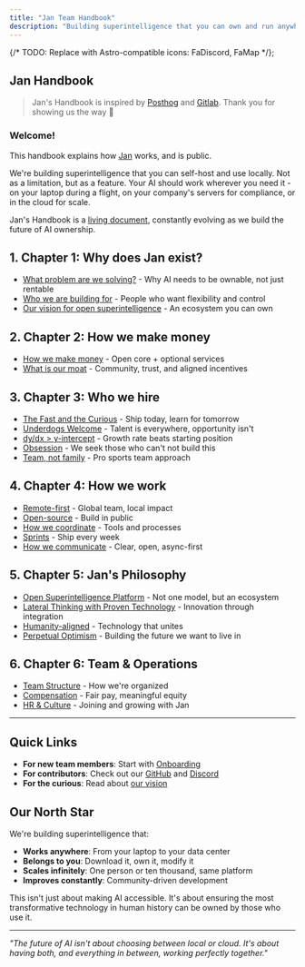 ```yaml
---
title: "Jan Team Handbook"
description: "Building superintelligence that you can own and run anywhere."
---
```


{/* TODO: Replace with Astro-compatible icons: FaDiscord, FaMap */};

## Jan Handbook

> Jan's Handbook is inspired by [Posthog](https://posthog.com/handbook) and [Gitlab](https://handbook.gitlab.com/).
> Thank you for showing us the way 🙏

### Welcome!

This handbook explains how [Jan](https://jan.ai) works, and is public.

We're building superintelligence that you can self-host and use locally. Not as a limitation, but as a feature. Your AI should work wherever you need it - on your laptop during a flight, on your company's servers for compliance, or in the cloud for scale.

Jan's Handbook is a [living document](https://en.wikipedia.org/wiki/Living_document), constantly evolving as we build the future of AI ownership.

## 1. Chapter 1: Why does Jan exist?

- [What problem are we solving?](/handbook/why/problem) - Why AI needs to be ownable, not just rentable
- [Who we are building for](/handbook/why/icp) - People who want flexibility and control
- [Our vision for open superintelligence](/handbook/why/ownership) - An ecosystem you can own

## 2. Chapter 2: How we make money

- [How we make money](/handbook/money/how) - Open core + optional services
- [What is our moat](/handbook/money/moat) - Community, trust, and aligned incentives

## 3. Chapter 3: Who we hire

- [The Fast and the Curious](/handbook/who/curiosity) - Ship today, learn for tomorrow
- [Underdogs Welcome](/handbook/who/underdogs) - Talent is everywhere, opportunity isn't
- [dy/dx > y-intercept](/handbook/who/dydx) - Growth rate beats starting position
- [Obsession](/handbook/who/obsession) - We seek those who can't not build this
- [Team, not family](/handbook/who/team) - Pro sports team approach

## 4. Chapter 4: How we work

- [Remote-first](/handbook/how/remote) - Global team, local impact
- [Open-source](/handbook/how/open-source) - Build in public
- [How we coordinate](/handbook/how/tools) - Tools and processes
- [Sprints](/handbook/how/sprints) - Ship every week
- [How we communicate](/handbook/culture/communicate) - Clear, open, async-first

## 5. Chapter 5: Jan's Philosophy

- [Open Superintelligence Platform](/handbook/philosophy/open-superintelligence) - Not one model, but an ecosystem
- [Lateral Thinking with Proven Technology](/handbook/philosophy/lateral) - Innovation through integration
- [Humanity-aligned](/handbook/philosophy/humanity) - Technology that unites
- [Perpetual Optimism](/handbook/philosophy/optimism) - Building the future we want to live in

## 6. Chapter 6: Team & Operations

- [Team Structure](/handbook/team) - How we're organized
- [Compensation](/handbook/comp) - Fair pay, meaningful equity
- [HR & Culture](/handbook/hr/onboarding) - Joining and growing with Jan

---

## Quick Links

- **For new team members**: Start with [Onboarding](/handbook/hr/onboarding)
- **For contributors**: Check out our [GitHub](https://github.com/janhq) and [Discord](https://discord.gg/FTk2MvZwJH)
- **For the curious**: Read about [our vision](/handbook/why/ownership)

## Our North Star

We're building superintelligence that:
- **Works anywhere**: From your laptop to your data center
- **Belongs to you**: Download it, own it, modify it
- **Scales infinitely**: One person or ten thousand, same platform
- **Improves constantly**: Community-driven development

This isn't just about making AI accessible. It's about ensuring the most transformative technology in human history can be owned by those who use it.

---

*"The future of AI isn't about choosing between local or cloud. It's about having both, and everything in between, working perfectly together."*
